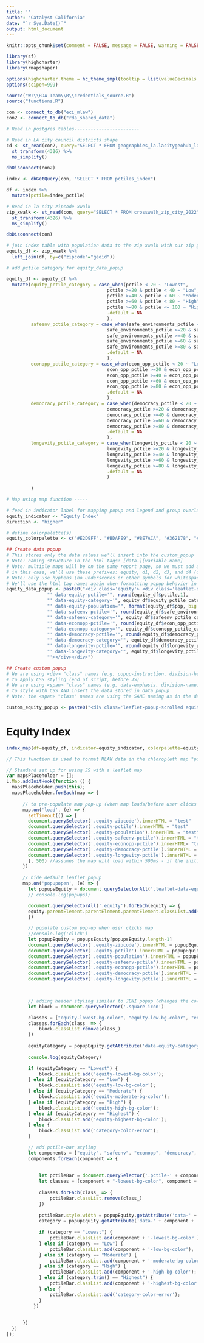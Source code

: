```yaml
---
title: ''
author: "Catalyst California"
date: "`r Sys.Date()`"
output: html_document
---
```


```r
knitr::opts_chunk$set(comment = FALSE, message = FALSE, warning = FALSE, echo = FALSE)

library(sf)
library(highcharter)
library(rmapshaper)

options(highcharter.theme = hc_theme_smpl(tooltip = list(valueDecimals = 2)))
options(scipen=999)

source("W:\\RDA Team\\R\\credentials_source.R")
source("functions.R")

con <- connect_to_db("eci_mlaw")
con2 <- connect_to_db("rda_shared_data")
```

```r

# Read in postgres tables------------------------

# Read in LA city council districts shape
cd <- st_read(con2, query="SELECT * FROM geographies_la.lacitygeohub_lacity_council_districts_2023", geom="geom") %>%
  st_transform(4326) %>%
  ms_simplify()

dbDisconnect(con2)

index <- dbGetQuery(con, "SELECT * FROM pctiles_index")

df <- index %>%
  mutate(pctile=index_pctile) 

# Read in la city zipcode xwalk
zip_xwalk <- st_read(con, query="SELECT * FROM crosswalk_zip_city_2022", geom="geom") %>%
  st_transform(4326) %>%
  ms_simplify()

dbDisconnect(con)

# join index table with population data to the zip xwalk with our zip geoms
equity_df <- zip_xwalk %>%
  left_join(df, by=c("zipcode"="geoid"))

# add pctile category for equity_data_popup

equity_df <- equity_df %>%
  mutate(equity_pctile_category = case_when(pctile < 20 ~ "Lowest",
                                     pctile >=20 & pctile < 40 ~ "Low",
                                     pctile >=40 & pctile < 60 ~ "Moderate",
                                     pctile >=60 & pctile < 80 ~ "High",
                                     pctile >=80 & pctile <= 100 ~ "Highest",
                                     .default = NA
                                     ),
         safeenv_pctile_category = case_when(safe_environments_pctile < 20 ~ "Lowest",
                                     safe_environments_pctile >=20 & safe_environments_pctile < 40 ~ "Low",
                                     safe_environments_pctile >=40 & safe_environments_pctile < 60 ~ "Moderate",
                                     safe_environments_pctile >=60 & safe_environments_pctile < 80 ~ "High",
                                     safe_environments_pctile >=80 & safe_environments_pctile <= 100 ~ "Highest",
                                     .default = NA
                                     ),
         econopp_pctile_category = case_when(econ_opp_pctile < 20 ~ "Lowest",
                                     econ_opp_pctile >=20 & econ_opp_pctile < 40 ~ "Low",
                                     econ_opp_pctile >=40 & econ_opp_pctile < 60 ~ "Moderate",
                                     econ_opp_pctile >=60 & econ_opp_pctile < 80 ~ "High",
                                     econ_opp_pctile >=80 & econ_opp_pctile <= 100 ~ "Highest",
                                     .default = NA
                                     ),
         democracy_pctile_category = case_when(democracy_pctile < 20 ~ "Lowest",
                                     democracy_pctile >=20 & democracy_pctile < 40 ~ "Low",
                                     democracy_pctile >=40 & democracy_pctile < 60 ~ "Moderate",
                                     democracy_pctile >=60 & democracy_pctile < 80 ~ "High",
                                     democracy_pctile >=80 & democracy_pctile <= 100 ~ "Highest",
                                     .default = NA
                                     ),
         longevity_pctile_category = case_when(longevity_pctile < 20 ~ "Lowest",
                                     longevity_pctile >=20 & longevity_pctile < 40 ~ "Low",
                                     longevity_pctile >=40 & longevity_pctile < 60 ~ "Moderate",
                                     longevity_pctile >=60 & longevity_pctile < 80 ~ "High",
                                     longevity_pctile >=80 & longevity_pctile <= 100 ~ "Highest",
                                     .default = NA
                                     )
         
         )

```

```r

# Map using map function -----

# feed in indicator label for mapping popup and legend and group overlay
equity_indicator <- "Equity Index"
direction <- "higher"

# define colorpalette(s)
equity_colorpalette <- c("#E2D9FF", "#BDAFE9", "#8E7ACA", "#362178", "#211447")
```

```r
## Create data popup
# This stores only the data values we'll insert into the custom_popup
# Note: naming structure in the html tags: [data-][variable-name]
# Note: multiple maps will be on the same report page, so we must add a unique prefix for common data tags so the JS works correctly
# in this case, we'll use these prefixes: equity, d1, d2, d3, and d4 (d for domain)
# Note: only use hyphens (no underscores or other symbols for whitespace)
# We'll use the html tag names again when formatting popup behavior in JS (end of script)
equity_data_popup <- paste0("<div class='equity'> <div class='leaflet-data-equity' data-equity-zipcode='", equity_df$zipcode,
               "' data-equity-pctile='", round(equity_df$pctile,1),
               "' data-equity-category='", equity_df$equity_pctile_category,
               "' data-equity-population='", format(equity_df$pop, big.mark=","),
               "' data-safeenv-pctile='", round(equity_df$safe_environments_pctile,1),
               "' data-safeenv-category='", equity_df$safeenv_pctile_category,
               "' data-econopp-pctile='", round(equity_df$econ_opp_pctile,1),
               "' data-econopp-category='", equity_df$econopp_pctile_category,
               "' data-democracy-pctile='", round(equity_df$democracy_pctile,1),
               "' data-democracy-category='", equity_df$democracy_pctile_category,
               "' data-longevity-pctile='", round(equity_df$longevity_pctile,1),
               "' data-longevity-category='", equity_df$longevity_pctile_category,
               "'></div></div>")

## Create custom popup
# We are using <div> "class" names (e.g. popup-instruction, division-header)
# to apply CSS styling (end of script, before JS)
# We are using <span> "class" names (e.g. data-emphasis, division-name)
# to style with CSS AND insert the data stored in data_popup
# Note: the <span> "class" names are using the SAME naming as in the data_popup (only difference is no "data-" prefix) - this makes things clear and convenient for JS coding (end of script)

custom_equity_popup <- paste0("<div class='leaflet-popup-scrolled equity-sidebar'><div class='popup-instruction'>Please click an LA City zip code to read more about that community's equity needs.</div><div class ='location-header'><div class='zipcode-header'><span class='square-icon category-color-error'></span>  <span class='equity-zipcode'></span></div><div class='population-header'>Population:  <span class='equity-population'></span></div></div><br><div class='equity-domains'><b>Equity Index Percentile*: <span class='equity-pctile'></span></b><br><span style='display: block; width: 95%'><div class='pctile-bar'><div class='pctile-equity'></div></div></span><br><br><div class='domains'><b>Domain Percentiles*:</b><br>Safe Environments: <span class='equity-safeenv-pctile'></span><div class='pctile-bar'><div class='pctile-safeenv'></div></div><br>Economy and Opportunity: <span class='equity-econopp-pctile'></span><div class='pctile-bar'><div class='pctile-econopp'></div></div><br>Democracy and Power: <span class='equity-democracy-pctile'></span><div class='pctile-bar'><div class='pctile-democracy'></div></div><br>Longevity and Vitality: <span class='equity-longevity-pctile'></span><div class='pctile-bar'><div class='pctile-longevity'></div></div></div></div><br><br>","<div class='footnote'>*Percentiles range from 0-100. The higher the percentile, the ", direction," the need.</div>","</div>")


```

# Equity Index
```r

index_map(df=equity_df, indicator=equity_indicator, colorpalette=equity_colorpalette, data_popup=equity_data_popup, custom_popup=custom_equity_popup)

```

<style type="text/css">

/* minimum required css for leaflet maps with custom sidebars */ 
.info {
    padding: 6px 8px;
    font-size: 12px;
    background: white;
    background: rgba(255,255,255,0.8);
    border-radius: 5px;
}

.legend {
    opacity:  1;
    border-left:1px solid #737373;
    border-right:1px solid #737373;
    border-top:1px solid #737373;
    border-bottom:1px solid #737373;
}

.leaflet-touch .leaflet-control-layers {
  border-left:1px solid #737373;
  border-right:1px solid #737373;
}

.leaflet-popup-scrolled {
  max-height: 350px;
  overflow: auto;
  padding: 2%;
  border: none;
}

.leaflet-left {
  width: 33%;
}

.leaflet-left .leaflet-control {
  background-color: white;
  opacity: 1.0;
}

.leaflet-control-layers .leaflet-control .leaflet-control-layers-expanded {
  background-color: white;
  opacity: 1.0;
}

.hidden {
  display: none;
}

/* css styling for zipcode header with color coded icon */
.location-header {
  display: flex;
  justify-content: space-between;
  align-items:center;
  font-weight: 700; 
  color: #000000;
  font-size: 14px;
}

.zipcode-header {
}

.square-icon {
  height: 14px;
  width: 14px;
  border-radius: 0.25em;
  display: inline-flex;
}

.equity-zipcode {
  font-weight: bold;
  display: inline-flex;
  align-items: center;
}

.population-header {
}

/* css styling that can change depending on the map data and custom styling needs */

.popup-instruction {
  font-style: italic;
  font-weight: 600; 
  line-height: 16px;
  color: #000000;
  border-bottom: 1px solid #000000;
  padding-bottom: 16px;
  margin-bottom: 16px;
}

.footnote {
  font-style: italic;
  padding-top: 16px;
  border-top: 1px solid #000000;
}

/* Styles the bar displaying index pctiles */

.pctile-bar {
  width: 95%;
  display: flex;
  height: 1em;
  background-color: #FBFBFB;
  box-shadow: 0 0 1px black;
  border-radius: 0.25em;
  position: relative;
}

.pctile {
  position: absolute;
  width: 50%;
  height: 100%;
  border-radius: 0.25em;
  
}
.pctile-equity {
  position: absolute;
  height: 100%;
  width: 0%;
  border-radius: 0.25em;
  box-shadow: 0 0 1px black;
  
}

/* MLAW-specific color styling */
.equity-highest-bg-color {
  background-color: #211447; 
}

.equity-high-bg-color {
  background-color: #362178; 
}

.equity-moderate-bg-color {
  background-color: #8E7ACA; 
}

.equity-low-bg-color {
  background-color: #BDAFE9; 
}

.equity-lowest-bg-color {
  background-color: #E2D9FF; 
}

.safeenv-highest-bg-color {
  background-color: #DF4007; 
}

.safeenv-high-bg-color {
  background-color: #F25922; 
}

.safeenv-moderate-bg-color {
  background-color: #FA7B4D; 
}

.safeenv-low-bg-color {
  background-color: #FF9873; 
}

.safeenv-lowest-bg-color {
  background-color: #FFBDA6; 
}

.econopp-highest-bg-color {
  background-color: #601D42; 
}

.econopp-high-bg-color {
  background-color: #733256; 
}

.econopp-moderate-bg-color {
  background-color: #994E77; 
}

.econopp-low-bg-color {
  background-color: #C27AA1; 
}

.econopp-lowest-bg-color {
  background-color: #E7AECD; 
}

.democracy-highest-bg-color {
  background-color: #EB8D00; 
}

.democracy-high-bg-color {
  background-color: #FF9E0D; 
}

.democracy-moderate-bg-color {
  background-color: #FFBC58; 
}

.democracy-low-bg-color {
  background-color: #FFD28F; 
}

.democracy-lowest-bg-color {
  background-color: #FFE4BB; 
}

.longevity-highest-bg-color {
  background-color: #0860BC; 
}

.longevity-high-bg-color {
  background-color: #177FEB; 
}

.longevity-moderate-bg-color {
  background-color: #5FABF9; 
}

.longevity-low-bg-color {
  background-color: #9BCCFF; 
}

.longevity-lowest-bg-color {
  background-color: #C9E3FF; 
}

.category-color-error {
  background-color: #737373;
}

</style>


```js
// This function is used to format MLAW data in the chloropleth map "popup"/sidebar feature

// Standard set up for using JS with a leaflet map
var mapsPlaceholder = [];
L.Map.addInitHook(function () {
  mapsPlaceholder.push(this);
  mapsPlaceholder.forEach(map => {
      
      // to pre-populate map pop-up (when map loads/before user clicks anywhere)
      map.on('load', (e) => {
        setTimeout(() => {
        document.querySelector('.equity-zipcode').innerHTML = "test"
        document.querySelector('.equity-pctile').innerHTML = "test"
        document.querySelector('.equity-population').innerHTML = "test"
        document.querySelector('.equity-safeenv-pctile').innerHTML = "test"
        document.querySelector('.equity-econopp-pctile').innerHTML= "test"
        document.querySelector('.equity-democracy-pctile').innerHTML = "test"
        document.querySelector('.equity-longevity-pctile').innerHTML = "test"
        }, 500) //assumes the map will load within 500ms - if the initial popup is blank, the map is taking longer than 500ms to load; this can happen if a webpage has many other elements to load
      })
  
      // hide default leaflet popup
      map.on('popupopen', (e) => {
        let popupsEquity = document.querySelectorAll('.leaflet-data-equity');
        // console.log(popups);

        document.querySelectorAll('.equity').forEach(equity => {
        equity.parentElement.parentElement.parentElement.classList.add('hidden')
        })

        // populate custom pop-up when user clicks map
        //console.log('click')
        let popupEquity = popupsEquity[popupsEquity.length-1]
        document.querySelector('.equity-zipcode').innerHTML = popupEquity.getAttribute('data-equity-zipcode')
        document.querySelector('.equity-pctile').innerHTML = popupEquity.getAttribute('data-equity-pctile')
        document.querySelector('.equity-population').innerHTML = popupEquity.getAttribute('data-equity-population')
        document.querySelector('.equity-safeenv-pctile').innerHTML = popupEquity.getAttribute('data-safeenv-pctile')
        document.querySelector('.equity-econopp-pctile').innerHTML = popupEquity.getAttribute('data-econopp-pctile')
        document.querySelector('.equity-democracy-pctile').innerHTML = popupEquity.getAttribute('data-democracy-pctile')
        document.querySelector('.equity-longevity-pctile').innerHTML = popupEquity.getAttribute('data-longevity-pctile')


        
        // adding header styling similar to JENI popup (changes the color of the square block to match pctile category)
        let block = document.querySelector('.square-icon')

        classes = ["equity-lowest-bg-color", "equity-low-bg-color", "equity-moderate-bg-color", "equity-high-bg-color", "equity-highest-bg-color", "category-color-error"]
        classes.forEach(class_ => {
            block.classList.remove(class_)
        })
   
        equityCategory = popupEquity.getAttribute('data-equity-category')
        
        console.log(equityCategory)

        if (equityCategory == "Lowest") {
            block.classList.add('equity-lowest-bg-color');
        } else if (equityCategory == "Low") {
            block.classList.add('equity-low-bg-color');
        } else if (equityCategory == "Moderate") {
            block.classList.add('equity-moderate-bg-color');
        } else if (equityCategory == "High") {
            block.classList.add('equity-high-bg-color');
        } else if (equityCategory == "Highest") {
            block.classList.add('equity-highest-bg-color');
        } else {
            block.classList.add('category-color-error');
        }

        // add pctile-bar styling
        let components = ["equity", "safeenv", "econopp", "democracy", "longevity"]
        components.forEach(component => {
                          
                          
            let pctileBar = document.querySelector('.pctile-' + component)
            let classes = [component + "-lowest-bg-color", component + "-low-bg-color", component + "-moderate-bg-color", component + "-high-bg-color", component + "-highest-bg-color"]
        
            classes.forEach(class_ => {
                pctileBar.classList.remove(class_)
            })
        
            pctileBar.style.width = popupEquity.getAttribute('data-' + component + '-pctile').trim() + "%"
            category = popupEquity.getAttribute('data-' + component + '-category').trim()
        
            if (category == "Lowest") {
                pctileBar.classList.add(component + '-lowest-bg-color');
            } else if (category == "Low") {
                pctileBar.classList.add(component + '-low-bg-color');
            } else if (category == "Moderate") {
                pctileBar.classList.add(component + '-moderate-bg-color');
            } else if (category == "High") {
                pctileBar.classList.add(component + '-high-bg-color');
            } else if (category.trim() == "Highest") {
                pctileBar.classList.add(component + '-highest-bg-color');
            } else {
                pctileBar.classList.add('category-color-error');
            }
          })
        
        
      })
  })
});


```

